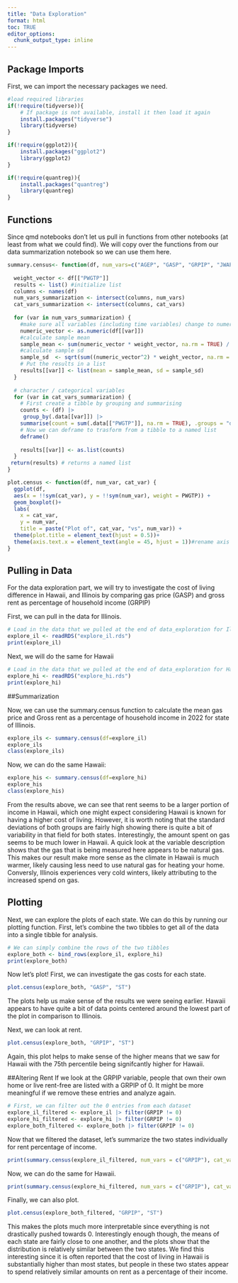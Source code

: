 ```yaml
---
title: "Data Exploration"
format: html
toc: TRUE
editor_options: 
  chunk_output_type: inline
---
```


## Package Imports
First, we can import the necessary packages we need.

```r
#load required libraries
if(!require(tidyverse)){
    # If package is not available, install it then load it again
    install.packages("tidyverse")
    library(tidyverse)
}

if(!require(ggplot2)){
    install.packages("ggplot2")
    library(ggplot2)
}

if(!require(quantreg)){
    install.packages("quantreg")
    library(quantreg)
}

```

## Functions
Since qmd notebooks don't let us pull in functions from other notebooks (at least from what we could find). We will copy over the functions from our data summarization notebook so we can use them here.

```r
summary.census<- function(df, num_vars=c("AGEP", "GASP", "GRPIP", "JWAP", "JWDP", "JWMNP"), cat_vars=c("SEX","FER", "HHL", "HISPEED", "JWTRNS", "SCH", "SCHL")) {
  
  weight_vector <- df[["PWGTP"]]
  results <- list() #initialize list
  columns <- names(df)
  num_vars_summarization <- intersect(columns, num_vars)
  cat_vars_summarization <- intersect(columns, cat_vars)
  
  for (var in num_vars_summarization) {
    #make sure all variables (including time variables) change to numeric to do calculations on them
    numeric_vector <- as.numeric(df[[var]]) 
    #calculate sample mean
    sample_mean <- sum(numeric_vector * weight_vector, na.rm = TRUE) / sum(weight_vector, na.rm = TRUE) 
    #calculate sample sd
    sample_sd  <- sqrt(sum((numeric_vector^2) * weight_vector, na.rm = TRUE) / sum(weight_vector, na.rm = TRUE) - sample_mean^2) 
    # Put the results in a list
    results[[var]] <- list(mean = sample_mean, sd = sample_sd)
  }
  
  # character / categorical variables
  for (var in cat_vars_summarization) {
    # First create a tibble by grouping and summarising
    counts <- (df) |>
     group_by(.data[[var]]) |>
    summarise(count = sum(.data[["PWGTP"]], na.rm = TRUE), .groups = "drop") |>
    # Now we can deframe to trasform from a tibble to a named list
    deframe()
    
    results[[var]] <- as.list(counts)
  }
 return(results) # returns a named list
}

plot.census <- function(df, num_var, cat_var) {
  ggplot(df,
  aes(x = !!sym(cat_var), y = !!sym(num_var), weight = PWGTP)) +
  geom_boxplot()+
  labs(
    x = cat_var,
    y = num_var,
    title = paste("Plot of", cat_var, "vs", num_var)) +
  theme(plot.title = element_text(hjust = 0.5))+
  theme(axis.text.x = element_text(angle = 45, hjust = 1))#rename axis and title, center the title
}
```

## Pulling in Data

For the data exploration part, we will try to investigate the cost of living difference in Hawaii, and Illinois by comparing 
gas price (GASP) and gross rent as percentage of household income (GRPIP) 
 
First, we can pull in the data for Illinois.
```r
# Load in the data that we pulled at the end of data_exploration for Illinois
explore_il <- readRDS("explore_il.rds")
print(explore_il)

```

Next, we will do the same for Hawaii
```r
# Load in the data that we pulled at the end of data_exploration for Hawaii
explore_hi <- readRDS("explore_hi.rds")
print(explore_hi)
```
 
##Summarization
 
Now, we can use the summary.census function to calculate the mean gas price and Gross rent as a percentage of household income in 2022 for state of Illinois. 
 
```r
explore_ils <- summary.census(df=explore_il)
explore_ils
class(explore_ils)
```

Now, we can do the same Hawaii:  
 
```r
explore_his <- summary.census(df=explore_hi)
explore_his
class(explore_his)
```
From the results above, we can see that rent seems to be a larger portion of income in Hawaii, which one might expect considering Hawaii is known for having a higher cost of living. However, it is worth noting that the standard deviations of both groups are fairly high showing there is quite a bit of variability in that field for both states. Interestingly, the amount spent on gas seems to be much lower in Hawaii. A quick look at the variable description shows that the gas that is being measured here appears to be natural gas. This makes our result make more sense as the climate in Hawaii is much warmer, likely causing less need to use natural gas for heating your home. Conversly, Illinois experiences very cold winters, likely attributing to the increased spend on gas.

## Plotting 
Next, we can explore the plots of each state. We can do this by running our plotting function. First, let's combine the two tibbles to get all of the data into a single tibble for analysis.

```r
# We can simply combine the rows of the two tibbles 
explore_both <- bind_rows(explore_il, explore_hi)
print(explore_both)
```

Now let's plot! First, we can investigate the gas costs for each state.
```r
plot.census(explore_both, "GASP", "ST")
```

The plots help us make sense of the results we were seeing earlier. Hawaii appears to have quite a bit of data points centered around the lowest part of the plot in comparison to Illinois.

Next, we can look at rent.
```r
plot.census(explore_both, "GRPIP", "ST")
```
Again, this plot helps to make sense of the higher means that we saw for Hawaii with the 75th percentile being signifcantly higher for Hawaii.

##Altering Rent
If we look at the GRPIP variable, people that own their own home or live rent-free are listed with a GRPIP of 0. It might be more meaningful if we remove these entries and analyze again.

```R
# First, we can filter out the 0 entries from each dataset
explore_il_filtered <- explore_il |> filter(GRPIP != 0)
explore_hi_filtered <- explore_hi |> filter(GRPIP != 0)
explore_both_filtered <- explore_both |> filter(GRPIP != 0)
```

Now that we filtered the dataset, let's summarize the two states individually for rent percentage of income.
```R
print(summary.census(explore_il_filtered, num_vars = c("GRPIP"), cat_vars = c()))
```

Now, we can do the same for Hawaii.
```R
print(summary.census(explore_hi_filtered, num_vars = c("GRPIP"), cat_vars = c()))
```

Finally, we can also plot.
```R
plot.census(explore_both_filtered, "GRPIP", "ST")
```

This makes the plots much more interpretable since everything is not drastically pushed towards 0. Interestingly enough though, the means of each state are fairly close to one another, and the plots show that the distribution is relatively similar between the two states. We find this interesting since it is often reported that the cost of living in Hawaii is substantially higher than most states, but people in these two states appear to spend relatively similar amounts on rent as a percentage of their income.